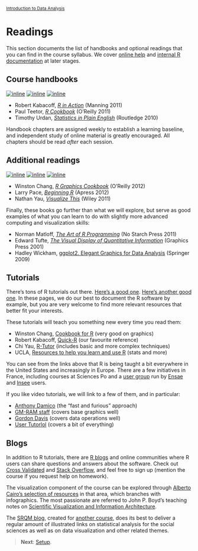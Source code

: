 <style>@import url(style.css);</style>
<small>[Introduction to Data Analysis](index.html)</small>

# Readings

This section documents the list of handbooks and optional readings that you can find in the course syllabus. We cover [online help](03_links.html) and [internal R documentation](13_help.html) at later stages.

## Course handbooks

 [![inline](images/book-kabacoff.jpg)](http://www.manning.com/kabacoff/) [![inline](images/book-teetor.gif)](http://shop.oreilly.com/product/9780596809164.do) [![inline](images/book-urdan.jpg)](http://www.routledge.com/books/details/9780415872911/)

- Robert Kabacoff, *[R in Action](http://www.manning.com/kabacoff/)* (Manning 2011)
- Paul Teetor, *[R Cookbook](http://shop.oreilly.com/product/9780596809164.do)* (O'Reilly 2011)
- Timothy Urdan, *[Statistics in Plain English](http://www.routledge.com/books/details/9780415872911/)* (Routledge 2010)

Handbook chapters are assigned weekly to establish a learning baseline, and independent study of online material is greatly encouraged. All chapters should be read *after* each session.

## Additional readings

[![inline](images/book-chang.gif)](http://shop.oreilly.com/product/0636920023135.do) [![inline](images/book-pace.jpg)](http://www.apress.com/9781430245544) [![inline](images/book-yau.png)](http://book.flowingdata.com/)

- Winston Chang, *[R Graphics Cookbook](http://shop.oreilly.com/product/0636920023135.do)* (O'Reilly 2012)
- Larry Pace, *[Beginning R](http://www.apress.com/9781430245544)* (Apress 2012)
- Nathan Yau, *[Visualize This](http://book.flowingdata.com/)* (Wiley 2011)

Finally, these books go further than what we will explore, but serve as good examples of what you can learn to do with slightly more advanced computing and visualization skills:

- Norman Matloff, *[The Art of R Programming](http://nostarch.com/artofr.htm)* (No Starch Press 2011)
- Edward Tufte, *[The Visual Display of Quantitative Information](http://www.edwardtufte.com/tufte/books_vdqi)* (Graphics Press 2001)
- Hadley Wickham, [ggplot2. Elegant Graphics for Data Analysis](http://ggplot2.org/book/) (Springer 2009)

## Tutorials

There's tons of R tutorials out there. [Here's a good one](https://files.nyu.edu/dm141/public/tutdoc/R_intro/html/Introduction%20to%20R.xhtml). [Here's another good one](http://compdiag.molgen.mpg.de/ngfn/docs/2003/jan/R-intro.pdf). In these pages, we do our best to document the R software by example, but you are very welcome to find more relevant resources that better fit your interests.

These tutorials will teach you something new every time you read them:

- Winston Chang, [Cookbook for R](http://wiki.stdout.org/rcookbook/) (very good on graphics)
- Robert Kabacoff, [Quick-R](http://www.statmethods.net/) (our favourite reference)
- Chi Yau, [R-Tutor](http://www.r-tutor.com/) (includes basic and more complex techniques)
- UCLA, [Resources to help you learn and use R](http://www.ats.ucla.edu/stat/r/) (stats and more)

You can see from the links above that R is being taught a bit everywhere in the United States and increasingly in Europe. There are a few initiatives in France, including courses at Sciences Po and a [user group](https://fltaur.wordpress.com/) run by [Ensae](http://www.ensae.fr/) and [Insee](http://www.insee.fr/fr/) users.

If you like video tutorials, we will link to a few of them, and in particular:

- [Anthony Damico](http://www.twotorials.com/) (the "fast and furious" approach)
- [GM-RAM staff](http://www.wekaleamstudios.co.uk/supplementary-material/) (covers base graphics well)
- [Gordon Davis](https://www.youtube.com/playlist?list=PL8BE0E317807A9A21) (covers data operations well)
- [User Tutorlol](https://www.youtube.com/playlist?list=PL69A9CCD816A5F3A5) (covers a bit of everything)

## Blogs

In addition to R tutorials, there are [R blogs](http://www.r-bloggers.com/) and online communities where R users can share questions and answers about the software. Check out [Cross Validated](http://stats.stackexchange.com/questions/tagged/r) and [Stack Overflow](http://stackoverflow.com/questions/tagged/r), and feel free to sign up (mention the course if you request help on homework).

The visualization component of the course can be explored through [Alberto Cairo's selection of resources](http://www.thefunctionalart.com/2012/10/recommended-readings-for-infographics.html) in that area, which branches with infographics. The most passionate are referred to John P. Boyd's teaching notes on [Scientific Visualization and Information Architecture](http://www-personal.umich.edu/~jpboyd/ENG503.html).

The [SRQM blog](http://srqm.tumblr.com/), created for [another course](http://f.briatte.org/teaching/quanti/), does its best to deliver a regular amount of illustrated links on statistical analysis for the social sciences as well as on data visualization and other related themes.

> __Next__: [Setup](010_setup.html).
